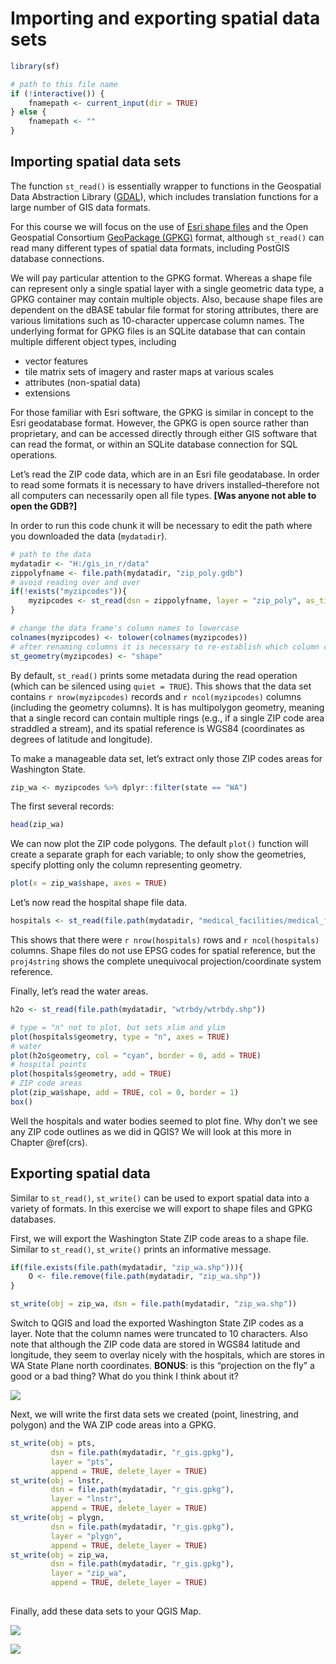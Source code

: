 # Importing and exporting spatial data sets {#import-export}

```r
library(sf)

# path to this file name
if (!interactive()) {
    fnamepath <- current_input(dir = TRUE)
} else {
    fnamepath <- ""
}
```

## Importing spatial data sets
The function `st_read()` is essentially wrapper to functions in the Geospatial Data Abstraction Library ([GDAL](http://www.gdal.org/)), which includes translation functions for a large number of GIS data formats.

For this course we will focus on the use of [Esri shape files](https://en.wikipedia.org/wiki/Shapefile) and the Open Geospatial Consortium [GeoPackage (GPKG)](https://www.geopackage.org) format, although `st_read()` can read many different types of spatial data formats, including PostGIS database connections.

We will pay particular attention to the GPKG format. Whereas a shape file can represent only a single spatial layer with a single geometric data type, a GPKG container may contain multiple objects. Also, because shape files are dependent on the dBASE tabular file format for storing attributes, there are various limitations such as 10-character uppercase column names. The underlying format for GPKG files is an SQLite database that can contain multiple different object types, including

* vector features
* tile matrix sets of imagery and raster maps at various scales
* attributes (non-spatial data)
* extensions 

For those familiar with Esri software, the GPKG is similar in concept to the Esri geodatabase format. However, the GPKG is open source rather than proprietary, and can be accessed directly through either GIS software that can read the format, or within an SQLite database connection for SQL operations.

Let's read the ZIP code data, which are in an Esri file geodatabase. In order to read some formats it is necessary to have drivers installed--therefore not all computers can necessarily open all file types. __[Was anyone not able to open the GDB?]__

In order to run this code chunk it will be necessary to edit the path where you downloaded the data (`mydatadir`).

```r
# path to the data
mydatadir <- "H:/gis_in_r/data"
zippolyfname <- file.path(mydatadir, "zip_poly.gdb")
# avoid reading over and over
if(!exists("myzipcodes")){
    myzipcodes <- st_read(dsn = zippolyfname, layer = "zip_poly", as_tibble = TRUE, geometry_column = "Shape")
}
```

```r
# change the data frame's column names to lowercase
colnames(myzipcodes) <- tolower(colnames(myzipcodes))
# after renaming columns it is necessary to re-establish which column contains the geometry
st_geometry(myzipcodes) <- "shape"
```

By default, `st_read()` prints some metadata during the read operation (which can be silenced using `quiet = TRUE`). This shows that the data set contains `r nrow(myzipcodes)` records and `r ncol(myzipcodes)` columns (including the geometry columns). It is has multipolygon geometry, meaning that a single record can contain multiple rings (e.g., if a single ZIP code area straddled a stream), and its spatial reference is WGS84 (coordinates as degrees of latitude and longitude).

To make a manageable data set, let's extract only those ZIP codes areas for Washington State.

```r
zip_wa <- myzipcodes %>% dplyr::filter(state == "WA")
```

The first several records:

```r
head(zip_wa)
```

We can now plot the ZIP code polygons. The default `plot()` function will create a separate graph for each variable; to only show the geometries, specify plotting only the column representing geometry. 

```r
plot(x = zip_wa$shape, axes = TRUE)
```

Let's now read the hospital shape file data.

```r
hospitals <- st_read(file.path(mydatadir, "medical_facilities/medical_facilities.shp"))
```

This shows that there were `r nrow(hospitals)` rows and `r ncol(hospitals)` columns. Shape files do not use EPSG codes for spatial reference, but the `proj4string` shows the complete unequivocal projection/coordinate system reference. 

Finally, let's read the water areas.

```r
h2o <- st_read(file.path(mydatadir, "wtrbdy/wtrbdy.shp"))
```

```r
# type = "n" not to plot, but sets xlim and ylim
plot(hospitals$geometry, type = "n", axes = TRUE)
# water
plot(h2o$geometry, col = "cyan", border = 0, add = TRUE)
# hospital points
plot(hospitals$geometry, add = TRUE)
# ZIP code areas
plot(zip_wa$shape, add = TRUE, col = 0, border = 1)
box()
```

Well the hospitals and water bodies seemed to plot fine. Why don't we see any ZIP code outlines as we did in QGIS? We will look at this more in Chapter \@ref(crs).

## Exporting spatial data {#export}
Similar to `st_read()`, `st_write()` can be used to export spatial data into a variety of formats. In this exercise we will export to shape files and GPKG databases.

First, we will export the Washington State ZIP code areas to a shape file. Similar to `st_read()`, `st_write()` prints an informative message.

```r
if(file.exists(file.path(mydatadir, "zip_wa.shp"))){
    O <- file.remove(file.path(mydatadir, "zip_wa.shp"))
}
```

```r
st_write(obj = zip_wa, dsn = file.path(mydatadir, "zip_wa.shp"))
```

Switch to QGIS and load the exported Washington State ZIP codes as a layer. Note that the column names were truncated to 10 characters. Also note that although the ZIP code data are stored in WGS84 latitude and longitude, they seem to overlay nicely with the hospitals, which are stores in WA State Plane north coordinates. __BONUS__: is this "projection on the fly" a good or a bad thing? What do you think I think about it?

![](images/2020-02-11_00_53_52-_esda_20200212a - QGIS.png)

Next, we will write the first data sets we created (point, linestring, and polygon) and the WA ZIP code areas into a GPKG.

```r
st_write(obj = pts,
         dsn = file.path(mydatadir, "r_gis.gpkg"),
         layer = "pts", 
         append = TRUE, delete_layer = TRUE)
st_write(obj = lnstr,
         dsn = file.path(mydatadir, "r_gis.gpkg"),
         layer = "lnstr",
         append = TRUE, delete_layer = TRUE)
st_write(obj = plygn,
         dsn = file.path(mydatadir, "r_gis.gpkg"),
         layer = "plygn",
         append = TRUE, delete_layer = TRUE)
st_write(obj = zip_wa,
         dsn = file.path(mydatadir, "r_gis.gpkg"),
         layer = "zip_wa",
         append = TRUE, delete_layer = TRUE)
         
```

Finally, add these data sets to your QGIS Map.

![](images/2020-02-11_09_38_16-esda_20200212a - QGIS.png)

![](images/2020-02-11_12_43_31-_esda_20200212a - QGIS.png)

